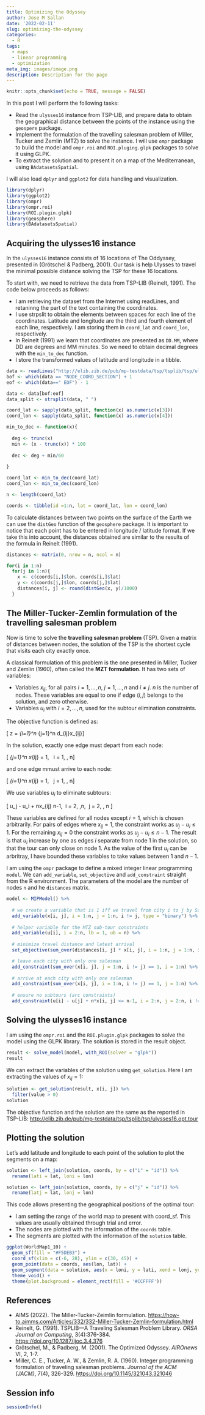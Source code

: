 ```yaml
---
title: Optimizing the Odyssey
author: Jose M Sallan
date: '2022-02-11'
slug: optimizing-the-odyssey
categories:
  - R
tags:
  - maps
  - linear programming
  - optimization
meta_img: images/image.png
description: Description for the page
---
```


```r
knitr::opts_chunk$set(echo = TRUE, message = FALSE)
```

In this post I will perform the following tasks:

* Read the `ulysses16` instance from TSP-LIB, and prepare data to obtain the geographical distance between the points of the instance using the `geospere` package.
* Implement the formulation of the travelling salesman problem of Miller, Tucker and Zemlin (MTZ) to solve the instance. I will use `ompr` package to build the model and `ompr.roi` and `ROI.pluging.glpk` packages to solve it using GLPK.
* To extract the solution and to present it on a map of the Mediterranean, using `BAdatasetsSpatial`.

I will also load `dplyr` and `ggplot2` for data handling and visualization.

```r
library(dplyr)
library(ggplot2)
library(ompr)
library(ompr.roi)
library(ROI.plugin.glpk)
library(geosphere)
library(BAdatasetsSpatial)
```

## Acquiring the ulysses16 instance

In the `ulysses16` instance consists of 16 locations of The Oddyssey, presented in (Grötschel & Padberg, 2001). Our task is help Ulysses to travel the minimal possible distance solving the TSP for these 16 locations.

To start with, we need to retrieve the data from TSP-LIB (Reinelt, 1991). The code below proceeds as follows:

* I am retrieving the dataset from the Internet using readLines, and retaninng the part of the text containing the coordinates.
* I use strpslit to obtain the elements between spaces for each line of the coordinates. Latitude and longitude are the third and fourth element of each line, respectively. I am storing them in `coord_lat` and `coord_lon`, respectively.
* In Reinelt (1991) we learn that coordinates are presented as `DD.MM`, where DD are degrees and MM minutes. So we need to obtain decimal degrees with the `min_to_dec` function.
* I store the transformed values of latitude and longitude in a tibble.

```r
data <- readLines("http://elib.zib.de/pub/mp-testdata/tsp/tsplib/tsp/ulysses16.tsp")
bof <- which(data == "NODE_COORD_SECTION") + 1
eof <- which(data==" EOF") - 1

data <- data[bof:eof]
data_split <- strsplit(data, " ")

coord_lat <- sapply(data_split, function(x) as.numeric(x[3]))
coord_lon <- sapply(data_split, function(x) as.numeric(x[4]))

min_to_dec <- function(x){
  
  deg <- trunc(x)
  min <- (x - trunc(x)) * 100
  
  dec <- deg + min/60
  
}

coord_lat <- min_to_dec(coord_lat)
coord_lon <- min_to_dec(coord_lon)

n <- length(coord_lat)

coords <- tibble(id =1:n, lat = coord_lat, lon = coord_lon)
```

To calculate distances between two points on the surface of the Earth we can use the `distGeo` function of the `geosphere` package. It is important to notice that each point has to be entered in longitude / latitude format. If we take this into account, the distances obtained are similar to the results of the formula in Reinelt (1991).

```r
distances <- matrix(0, nrow = n, ncol = n)

for(i in 1:n)
  for(j in 1:n){
    x <- c(coords[i,]$lon, coords[i,]$lat)
    y <- c(coords[j,]$lon, coords[j,]$lat)
    distances[i, j] <- round(distGeo(x, y)/1000)
  }
```

## The Miller-Tucker-Zemlin formulation of the travelling salesman problem

Now is time to solve the **travelling salesman problem** (TSP). Given a matrix of distances between nodes, the solution of the TSP is the shortest cycle that visits each city exactly once. 

A classical formulation of this problem is the one presented in Miller, Tucker and Zemlin (1960), often called the **MZT formulation**. It has two sets of variables:

* Variables $x_{ij}$, for all pairs $i = 1, \dots, n$, $j = 1, \dots, n$ and $i \neq j$. $n$ is the number of nodes. These variables are equal to one if edge $\left( i, j \right)$ belongs to the solution, and zero otherwise.
* Variables $u_i$ with $i=2, \dots, n$, used for the subtour elimination constraints.

The objective function is defined as:

\[ \text{MIN } z = \sum_{i=1}^n \sum_{j=1}^n d_{ij}x_{ij}\]

In the solution, exactly one edge must depart from each node:

\[ \sum_{j=1}^n x_{ij} = 1, \ \ i = 1, \dots, n\]

and one edge mmust arrive to each node:

\[ \sum_{i=1}^n x_{ij} = 1, \ \ j = 1, \dots, n\]

We use variables $u_i$ to eliminate subtours:

\[ u_j - u_i + nx_{ij} \leq n-1,\ \ i = 2, \dots ,n,\ \ j = 2, \dots, n \]

These variables are defined for all nodes except $i=1$, which is chosen arbitrarily. For pairs of edges where $x_{ij} = 1$, the constraint works as $u_j - u_i \leq 1$. For the remaining $x_{ij} = 0$ the constraint works as $u_j - u_i \leq n-1$. The result is that $u_i$ increase by one as edges $i$ separate from node 1 in the solution, so that the tour can only close on node 1. As the value of the first $u_i$ can be arbritray, I have bounded these variables to take values between 1 and $n-1$.

I am using the `ompr` package to define a mixed integer linear programming `model`. We can `add_variable`, `set_objective` and `add_constraint` straight from the R environment. The parameters of the model are the number of nodes `n` and he `distances` matrix.

```r
model <- MIPModel() %>%
  
  # we create a variable that is 1 iff we travel from city i to j by Salesman k
  add_variable(x[i, j], i = 1:n, j = 1:n, i != j, type = "binary") %>%
  
  # helper variable for the MTZ sub-tour constraints
  add_variable(u[i], i = 2:n, lb = 1, ub = n) %>%
  
  # minimize travel distance and latest arrival
  set_objective(sum_over(distances[i, j] * x[i, j], i = 1:n, j = 1:n, i != j), "min") %>%

  # leave each city with only one salesman
  add_constraint(sum_over(x[i, j], j = 1:n, i != j) == 1, i = 1:n) %>%
  
  # arrive at each city with only one salesman
  add_constraint(sum_over(x[i, j], i = 1:n, i != j) == 1, j = 1:n) %>%
  
  # ensure no subtours (arc constraints)
  add_constraint(u[i] - u[j] + n*x[i, j] <= n-1, i = 2:n, j = 2:n, i != j)
```

## Solving the ulysses16 instance

I am using the `ompr.roi` and the `ROI.plugin.glpk` packages to solve the model using the GLPK library. The solution is stored in the result object.

```r
result <- solve_model(model, with_ROI(solver = "glpk"))
result
```

We can extract the variables of the solution using `get_solution`. Here I am extracting the values of $x_{ij} = 1$:

```r
solution <- get_solution(result, x[i, j]) %>%
  filter(value > 0)
solution
```

The objective function and the solution are the same as the reported in TSP-LIB: <http://elib.zib.de/pub/mp-testdata/tsp/tsplib/tsp/ulysses16.opt.tour>

## Plotting the solution

Let's add latitude and longitude to each point of the solution to plot the segments on a map:

```r
solution <- left_join(solution, coords, by = c("i" = "id")) %>%
  rename(lati = lat, loni = lon)

solution <- left_join(solution, coords, by = c("j" = "id")) %>%
  rename(latj = lat, lonj = lon)
```

This code allows presenting the geographical positions of the optimal tour:

* I am setting the range of the world map to present with coord_sf. This values are usually obtained through trial and error.
* The nodes are plotted with the information of the `coords` table.
* The segments are plotted with the information of the `solution` table.

```r
ggplot(WorldMap1_10) +
  geom_sf(fill = "#F5DEB3") +
  coord_sf(xlim = c(-6, 28), ylim = c(30, 45)) +
  geom_point(data = coords, aes(lon, lat)) +
  geom_segment(data = solution, aes(x = loni, y = lati, xend = lonj, yend = latj)) +
  theme_void() +
  theme(plot.background = element_rect(fill = '#CCFFFF'))
```

## References

* AIMS (2022). The Miller-Tucker-Zeimlin formulation. <https://how-to.aimms.com/Articles/332/332-Miller-Tucker-Zemlin-formulation.html>
* Reinelt, G. (1991). TSPLIB—A Traveling Salesman Problem Library. *ORSA Journal on Computing*, 3(4):376-384. <https://doi.org/10.1287/ijoc.3.4.376>
* Grötschel, M., & Padberg, M. (2001). The Optimized Odyssey. *AIROnews* VI, 2, 1-7.
* Miller, C. E., Tucker, A. W., & Zemlin, R. A. (1960). Integer programming formulation of traveling salesman problems. *Journal of the ACM (JACM)*, 7(4), 326-329. <https://doi.org/10.1145/321043.321046>

## Session info

```r
sessionInfo()
```
